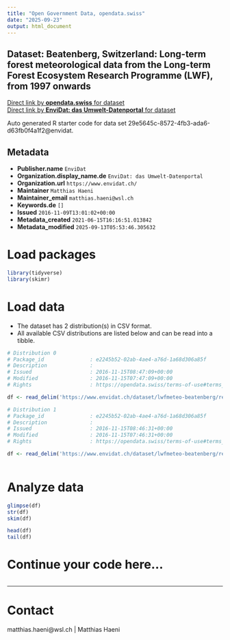 ```yaml
---
title: "Open Government Data, opendata.swiss"
date: "2025-09-23"
output: html_document
---
```


## Dataset: Beatenberg, Switzerland: Long-term forest meteorological data from the Long-term Forest Ecosystem Research Programme (LWF), from 1997 onwards



[Direct link by **opendata.swiss** for dataset](https://opendata.swiss/de/dataset/beatenberg-switzerland-long-term-forest-meteorological-data-from-the-long-term-forest-ecosystem)<br>
[Direct link by **EnviDat: das Umwelt-Datenportal** for dataset](https://www.envidat.ch/#/metadata/lwfmeteo-beatenberg)

Auto generated R starter code for data set 29e5645c-8572-4fb3-ada6-d63fb0f4a1f2@envidat.

## Metadata

- **Publisher.name** `EnviDat`
- **Organization.display_name.de** `EnviDat: das Umwelt-Datenportal`
- **Organization.url** `https://www.envidat.ch/`
- **Maintainer** `Matthias Haeni`
- **Maintainer_email** `matthias.haeni@wsl.ch`
- **Keywords.de** `[]`
- **Issued** `2016-11-09T13:01:02+00:00`
- **Metadata_created** `2021-06-15T16:16:51.013842`
- **Metadata_modified** `2025-09-13T05:53:46.305632`


# Load packages

```r

library(tidyverse)
library(skimr)

```

# Load data

-   The dataset has 2 distribution(s) in CSV format.
-   All available CSV distributions are listed below and can be read into a tibble.

```r

# Distribution 0
# Package_id               : e2245b52-02ab-4ae4-a76d-1a68d306a85f
# Description              : 
# Issued                   : 2016-11-15T08:47:09+00:00
# Modified                 : 2016-11-15T07:47:09+00:00
# Rights                   : https://opendata.swiss/terms-of-use#terms_by

df <- read_delim('https://www.envidat.ch/dataset/lwfmeteo-beatenberg/resource/49b0170b-e917-43ee-bdac-d34c0a84a1c4')

# Distribution 1
# Package_id               : e2245b52-02ab-4ae4-a76d-1a68d306a85f
# Description              : 
# Issued                   : 2016-11-15T08:46:31+00:00
# Modified                 : 2016-11-15T07:46:31+00:00
# Rights                   : https://opendata.swiss/terms-of-use#terms_by

df <- read_delim('https://www.envidat.ch/dataset/lwfmeteo-beatenberg/resource/570f2184-ab50-4d27-95b3-719a232be310')



```

# Analyze data

```r

glimpse(df)
str(df)
skim(df)

head(df)
tail(df)

```

# Continue your code here...

```r

```

------------------------------------------------------------------------

# Contact

matthias.haeni@wsl.ch | Matthias Haeni
